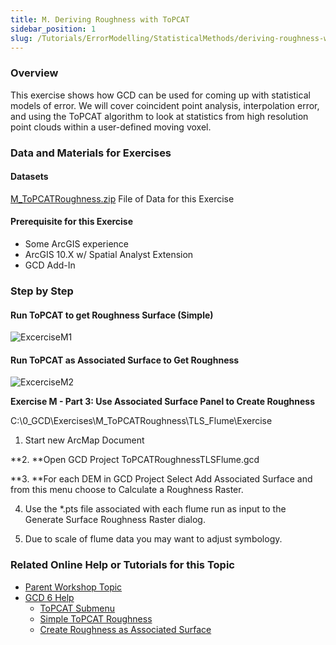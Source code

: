 ```yaml
---
title: M. Deriving Roughness with ToPCAT
sidebar_position: 1
slug: /Tutorials/ErrorModelling/StatisticalMethods/deriving-roughness-with-topcat
---
```


### Overview

This exercise shows how GCD can be used for coming up with statistical models of error. We will cover coincident point analysis, interpolation error, and using the ToPCAT algorithm to look at statistics from high resolution point clouds within a user-defined moving voxel. 

### Data and Materials for Exercises

#### Datasets

[M_ToPCATRoughness.zip](http://etalweb.joewheaton.org/etal_workshops/GCD/2015_USU/M_TopCATRoughness.zip) File of Data for this Exercise

#### Prerequisite for this Exercise

- Some ArcGIS experience
- ArcGIS 10.X w/ Spatial Analyst Extension
- GCD Add-In

### Step by Step

#### Run ToPCAT to get Roughness Surface (Simple)



![ExcerciseM1](/img/tutorials/ExcerciseM1.png)

#### Run ToPCAT as Associated Surface to Get Roughness

![ExcerciseM2](/img/tutorials/ExcerciseM2.png)

**Exercise M - Part 3: Use Associated Surface Panel to Create Roughness**

C:\0_GCD\Exercises\M_ToPCATRoughness\TLS_Flume\Exercise

1. Start new ArcMap Document

**2. **Open GCD Project  ToPCATRoughnessTLSFlume.gcd

**3. **For each DEM in GCD Project Select Add Associated Surface and from this menu choose to Calculate a Roughness Raster.

4. Use the *.pts file associated with each flume run as input to the Generate Surface Roughness Raster dialog.

5. Due to scale of flume data you may want to adjust symbology.


<YouTubeEmbed videoId="v5xd9-UQook" title="ToPCAT Roughness Video Tutorial" />

### Related Online Help or Tutorials for this Topic

- [Parent Workshop Topic](/Help/Workshops/workshop-topics/versions/3-day-workshop/2-errors-uncertainties/m-using-topcat-gcd-for-roughness-estimation-surface-construction)
- [GCD 6 Help](/)
  - [ToPCAT Submenu](/gcd-command-reference/data-prep-menu/e-topcat-menu)
  - [Simple ToPCAT Roughness](/gcd-command-reference/gcd-analysis-menu/b-roughness-analysis-submenu/i-simple-topcat-roughness)
  - [Create Roughness as Associated Surface](/gcd-command-reference/gcd-project-explorer/d-dem-context-menu/iv-add-associated-surface/4-deriving-roughness)
